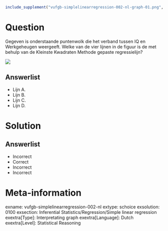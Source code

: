 ```r
include_supplement("vufgb-simplelinearregression-002-nl-graph-01.png", recursive = TRUE)
```
Question
========
  
Gegeven is onderstaande puntenwolk die het verband tussen IQ en Werkgeheugen weergeeft. Welke van de vier lijnen in de figuur is de met behulp van de Kleinste Kwadraten Methode gepaste regressielijn?

![](vufgb-simplelinearregression-002-nl-graph-01.png)

Answerlist
----------
* Lijn A. 
* Lijn B. 
* Lijn C. 
* Lijn D. 

Solution
========

Answerlist
----------
* Incorrect 
* Correct 
* Incorrect 
* Incorrect

Meta-information
================
exname: vufgb-simplelinearregression-002-nl
extype: schoice
exsolution: 0100
exsection: Inferential Statistics/Regression/Simple linear regression
exextra[Type]: Interpretating graph
exextra[Language]: Dutch
exextra[Level]: Statistical Reasoning
